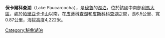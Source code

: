 {{coord|12|04|53|S|76|00|00|W|type:waterbody_region:PE|display=title}}

'''保卡爾科查湖'''（Lake Paucarcocha），是[[秘魯|秘魯]]的[[湖泊|湖泊]]，位於該國中南部[[利馬大區|利馬大區]]，處於[[帕里亞卡卡山|帕里亞卡卡山]]以南，在[[皮蒂科查湖|皮蒂科查湖]]和[[皮斯科科查湖|皮斯科科查湖]]之間，長6.5公里、寬0.87公里，海拔高度4,222米。

{{Peru-geo-stub}}
[[Category:秘魯湖泊|Category:秘魯湖泊]]